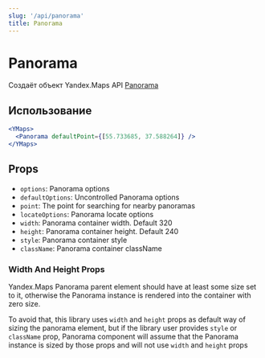 ```yaml
---
slug: '/api/panorama'
title: Panorama
---
```


# Panorama

Создаёт объект Yandex.Maps API [Panorama][panorama]

## Использование

```jsx
<YMaps>
  <Panorama defaultPoint={[55.733685, 37.588264]} />
</YMaps>
```

## Props

- `options`: Panorama options
- `defaultOptions`: Uncontrolled Panorama options
- `point`: The point for searching for nearby panoramas
- `locateOptions`: Panorama locate options
- `width`: Panorama container width. Default 320
- `height`: Panorama container height. Default 240
- `style`: Panorama container style
- `className`: Panorama container className

### Width And Height Props

Yandex.Maps Panorama parent element should have at least some size set to it,
otherwise the Panorama instance is rendered into the container with zero size.

To avoid that, this library uses `width` and `height` props as default way of
sizing the panorama element, but if the library user provides `style` or
`className` prop, Panorama component will assume that the Panorama instance is
sized by those props and will not use `width` and `height` props

[panorama]:
  https://tech.yandex.ru/maps/doc/jsapi/2.1/ref/reference/panorama.Player-docpage/
